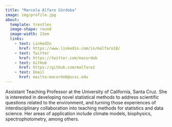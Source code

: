 ```yaml
---
title: "Marcela Alfaro Córdoba"
image: img/profile.jpg
about:
  template: trestles
  image-shape: round
  image-width: 23em
  links:
    - text: LinkedIn
      href: https://www.linkedin.com/in/malfaro18/
    - text: Twitter
      href: https://twitter.com/macordob
    - text: GitHub
      href: https://github.com/malfaro2
    - text: Email
      href: mailto:macordob@ucsc.edu
---
```


Assistant Teaching Professor at the University of California, Santa Cruz. She is interested in developing novel statistical methods to address scientific questions related to the environment, and turning those experiences of interdisciplinary collaboration into teaching methods for statistics and data science. Her areas of application include climate models, biophysics, spectrophotometry, among others.
